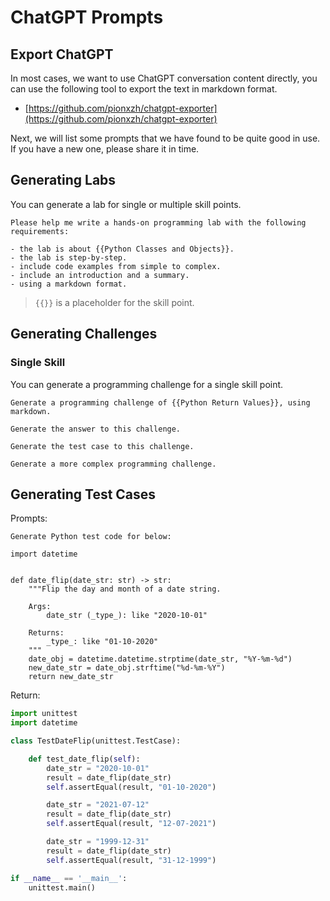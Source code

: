 # ChatGPT Prompts

## Export ChatGPT

In most cases, we want to use ChatGPT conversation content directly, you can use the following tool to export the text in markdown format.

- [https://github.com/pionxzh/chatgpt-exporter](https://github.com/pionxzh/chatgpt-exporter)

Next, we will list some prompts that we have found to be quite good in use. If you have a new one, please share it in time.

## Generating Labs

You can generate a lab for single or multiple skill points.

```text
Please help me write a hands-on programming lab with the following requirements:

- the lab is about {{Python Classes and Objects}}.
- the lab is step-by-step.
- include code examples from simple to complex.
- include an introduction and a summary.
- using a markdown format.
```

> `{{}}` is a placeholder for the skill point.

## Generating Challenges

### Single Skill

You can generate a programming challenge for a single skill point.

```text
Generate a programming challenge of {{Python Return Values}}, using markdown.
```

```text
Generate the answer to this challenge.
```

```text
Generate the test case to this challenge.
```

```text
Generate a more complex programming challenge.
```

## Generating Test Cases

Prompts:

```text
Generate Python test code for below:

import datetime


def date_flip(date_str: str) -> str:
    """Flip the day and month of a date string.

    Args:
        date_str (_type_): like "2020-10-01"

    Returns:
        _type_: like "01-10-2020"
    """
    date_obj = datetime.datetime.strptime(date_str, "%Y-%m-%d")
    new_date_str = date_obj.strftime("%d-%m-%Y")
    return new_date_str
```

Return:

```python
import unittest
import datetime

class TestDateFlip(unittest.TestCase):

    def test_date_flip(self):
        date_str = "2020-10-01"
        result = date_flip(date_str)
        self.assertEqual(result, "01-10-2020")

        date_str = "2021-07-12"
        result = date_flip(date_str)
        self.assertEqual(result, "12-07-2021")

        date_str = "1999-12-31"
        result = date_flip(date_str)
        self.assertEqual(result, "31-12-1999")

if __name__ == '__main__':
    unittest.main()
```